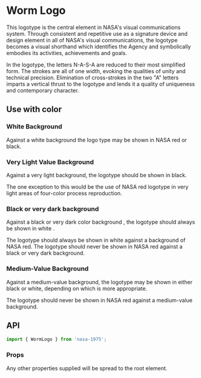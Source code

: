 
<Meta title="Worm Logo" />

# Worm Logo

This logotype is the central element in NASA's visual communications system. Through consistent
and repetitive use as a signature device and design element in all of NASA's visual
communications, the logotype becomes a visual shorthand which identifies the Agency and symbolically embodies its activities, achievements and goals.

In the logotype, the letters N-A-S-A are reduced to their most simplified form. The strokes are
all of one width, evoking the qualities of unity and technical precision. Elimination of
cross-strokes in the two "A" letters imparts a vertical thrust to the logotype and lends it a
quality of uniqueness and contemporary character.

<Preview>
    <Story name="Overview">
        <WormLogo width="400px" />
    </Story>
</Preview>

## Use with color

### White Background 

Against a white background the logo­ type may be shown in NASA red or black. 

<StoryContainer theme="light">
    <WormLogo theme="red" style={{ width: '100%', marginBottom: '2rem' }} />
</StoryContainer>

<StoryContainer theme="light">
    <WormLogo theme="dark" style={{ width: '100%' }} />
</StoryContainer>

### Very Light Value Background

Against a very light background, the logotype should be shown in black.

The one exception to this would be the use of NASA red logotype in very light areas of four-color process reproduction. 

<StoryContainer background="medium">
    <WormLogo theme="dark" style={{ width: '100%' }} />
</StoryContainer>

<StoryContainer background="medium">
    <WormLogo theme="red" style={{ width: '100%' }} />
</StoryContainer>

### Black or very dark background

Against a black or very dark color background , the logotype should always be shown in white .

The logotype should always be shown in white against a background of NASA red. The logotype should never be shown in NASA red against a
black or very dark background. 

<StoryContainer background="dark">
    <WormLogo theme="light" style={{ width: '100%' }} />
</StoryContainer>

<StoryContainer background="red">
    <WormLogo theme="light" style={{ width: '100%' }} />
</StoryContainer>

### Medium-Value Background

Against a medium-value background, the logotype may be shown in either black or white, depending on which is more appropriate.

The logotype should never be shown in NASA red against a medium-value background. 

<StoryContainer background="grey">
    <WormLogo theme="light" style={{ width: '100%', marginBottom: '2rem' }} />
</StoryContainer>

<StoryContainer background="grey">
    <WormLogo theme="dark" style={{ width: '100%' }} />
</StoryContainer>

## API

```javascript
import { WormLogo } from 'nasa-1975';
```

### Props

<Props of={WormLogo} />

Any other properties supplied will be spread to the root element.
